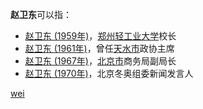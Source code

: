 '''赵卫东'''可以指：
* [[赵卫东_(1959年)|赵卫东 (1959年)]]，[[郑州轻工业大学|郑州轻工业大学]]校长
* [[赵卫东_(1961年)|赵卫东 (1961年)]]，曾任[[天水市|天水市]]政协主席
* [[赵卫东_(1967年)|赵卫东 (1967年)]]，[[北京市|北京市]]商务局副局长
* [[赵卫东_(1970年)|赵卫东 (1970年)]]，北京冬奥组委新闻发言人

{{disambig}}

[[Category:三字赵姓人名消歧义|wei]]